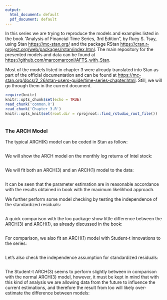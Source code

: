 ```yaml
---
output:
  html_document: default
  pdf_document: default
---
```



In this series we are trying to reproduce the models and examples listed in the book "Analysis of Financial Time Series, 3rd Edition", by Ruey S. Tsay, using Stan <https://mc-stan.org/> and the package RStan <https://cran.r-project.org/web/packages/rstan/index.html>. The main repository for the presented models and data can be found at <https://github.com/marcomarconi/AFTS_with_Stan>.


Most of the models listed in chapter 3 were already translated into Stan as part of the official documentation and can be found at <https://mc-stan.org/docs/2_26/stan-users-guide/time-series-chapter.html>. Still, we will go through them in the current document.


```r
require(knitr)
knitr::opts_chunk$set(echo = TRUE)
read_chunk('common.R')
read_chunk('Chapter_3.R')
knitr::opts_knit$set(root.dir = rprojroot::find_rstudio_root_file())

```

```r
```



### The ARCH Model

The typical ARCH(K) model can be coded in Stan as follow:

```stan
```

We will show the ARCH model on the monthly log returns of Intel stock:

```r
```

We will fit both an ARCH(3) and an ARCH(1) model to the data:

```r
```

It can be seen that the parameter estimation are in reasonable accordance with the results obtained in book with the maximum likelihhod approach.

We further perform some model checking by testing the independence of the standardized residuals:

```r
```

A quick comparison with the loo package show little difference between the ARCH(3) and ARCH(1), as already discussed in the book:

```r
```

For comparison, we also fit an ARCH(1) model with Student-t innovations to the series:

```r
```

Let's also check the independence assumption for standardized residuals:

```r
```

The Student-t ARCH(3) seems to perform slightly between in comparison with the normal ARCH(3) model, however, it must be kept in mind that with this kind of analysis we are allowing data from the future to influence the current estimations, and therefore the result from loo will likely over-estimate the difference between models:

```r
```
